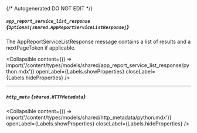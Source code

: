 {/* Autogenerated DO NOT EDIT  */}

##### `app_report_service_list_response` *{`Optional[shared.AppReportServiceListResponse]`}*
The AppReportServiceListResponse message contains a list of results and a nextPageToken if applicable.

<Collapsible content={() => import('/content/types/models/shared/app_report_service_list_response/python.mdx')} openLabel={Labels.showProperties} closeLabel={Labels.hideProperties} />


---
##### `http_meta` *{`shared.HTTPMetadata`}*

<Collapsible content={() => import('/content/types/models/shared/http_metadata/python.mdx')} openLabel={Labels.showProperties} closeLabel={Labels.hideProperties} />



